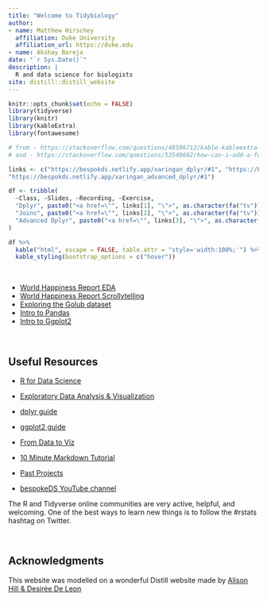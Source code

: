 ```yaml
---
title: "Welcome to Tidybiology"
author:
- name: Matthew Hirschey
  affiliation: Duke University
  affiliation_url: https://duke.edu
- name: Akshay Bareja
date: "`r Sys.Date()`"
description: |
  R and data science for biologists
site: distill::distill_website
---
```


```r
knitr::opts_chunk$set(echo = FALSE)
library(tidyverse)
library(knitr)
library(kableExtra)
library(fontawesome)
```


```r
# from - https://stackoverflow.com/questions/48506712/kable-kableextra-cells-with-hyperlinks
# and - https://stackoverflow.com/questions/53549662/how-can-i-add-a-fontawesome-icon-to-a-table-in-rmarkdown

links <- c("https://bespokds.netlify.app/xaringan_dplyr/#1", "https://bespokds.netlify.app/xaringan_joins/#1",
"https://bespokds.netlify.app/xaringan_advanced_dplyr/#1")

df <- tribble(
  ~Class, ~Slides, ~Recording, ~Exercise,
  "Dplyr", paste0("<a href=\"", links[1], "\">", as.character(fa("tv")), "</a>"), as.character(fa("video")), as.character(fa("list")),
  "Joins", paste0("<a href=\"", links[2], "\">", as.character(fa("tv")), "</a>"), as.character(fa("video")), as.character(fa("list")),
  "Advanced Dplyr", paste0("<a href=\"", links[3], "\">", as.character(fa("tv")), "</a>"), as.character(fa("video")), as.character(fa("list"))
)

df %>% 
  kable("html", escape = FALSE, table.attr = "style='width:100%;'") %>%
  kable_styling(bootstrap_options = c("hover"))
```
\

+ [World Happiness Report EDA](exercise_happy/)
+ [World Happiness Report Scrollytelling](scrollytelling/)
+ [Exploring the Golub dataset](exercise_golub/)
+ [Intro to Pandas](xaringan_pandas/)
+ [Intro to Ggplot2](xaringan_ggplot2/)

\

## Useful Resources

+ [R for Data Science](https://r4ds.had.co.nz)

+ [Exploratory Data Analysis & Visualization](https://edav.info/index.html)

+ [dplyr guide](https://dplyr.tidyverse.org)

+ [ggplot2 guide](https://ggplot2.tidyverse.org)

+ [From Data to Viz](https://www.data-to-viz.com)

+ [10 Minute Markdown Tutorial](https://commonmark.org/help/tutorial/)

+ [Past Projects](https://github.com/matthewhirschey/tidybiology-final_project/tree/master/2019_fall)

+ [bespokeDS YouTube channel](https://www.youtube.com/channel/UCstAS6IpgYgZ9Cvcag_YlCQ)


<aside> The R and Tidyverse online communities are very active, helpful, and welcoming. One of the best ways to learn new things is to follow the #rstats hashtag on Twitter. </aside>


\

## Acknowledgments {.appendix}

This website was modelled on a wonderful Distill website made by [Alison Hill & Desirée De Leon](https://github.com/rstudio-education/teaching-in-production/blob/master/index.Rmd)